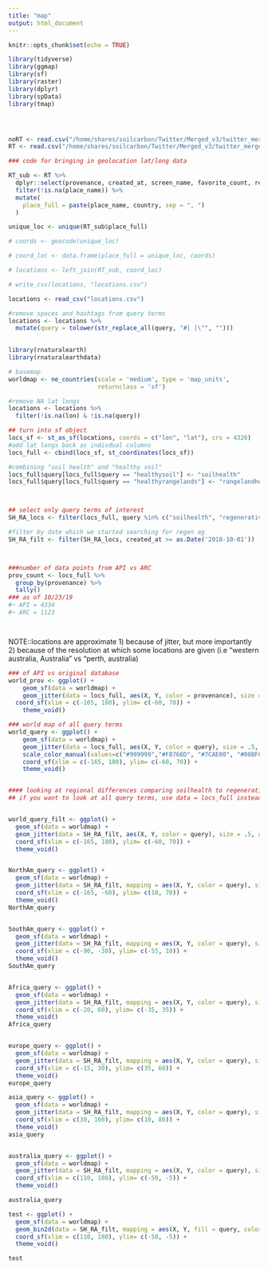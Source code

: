 ```yaml
---
title: "map"
output: html_document
---
```


```r
knitr::opts_chunk$set(echo = TRUE)
```

```r
library(tidyverse)
library(ggmap)
library(sf)
library(raster)
library(dplyr)
library(spData)
library(tmap)




noRT <- read.csv("/home/shares/soilcarbon/Twitter/Merged_v3/twitter_merged_noRT_v3.csv", stringsAsFactors = FALSE)
RT <- read.csv("/home/shares/soilcarbon/Twitter/Merged_v3/twitter_merged_v3.csv",stringsAsFactors = FALSE)
```



```r

### code for bringing in geolocation lat/long data

RT_sub <- RT %>% 
  dplyr::select(provenance, created_at, screen_name, favorite_count, retweet_count, query, place_name, country) %>% 
  filter(!is.na(place_name)) %>% 
  mutate(
    place_full = paste(place_name, country, sep = ", ")
  )

unique_loc <- unique(RT_sub$place_full)

# coords <- geocode(unique_loc)

# coord_loc <- data.frame(place_full = unique_loc, coords)

# locations <- left_join(RT_sub, coord_loc)

# write_csv(locations, "locations.csv")

locations <- read_csv("locations.csv")

#remove spaces and hashtags from query terms
locations <- locations %>% 
  mutate(query = tolower(str_replace_all(query, "#| |\"", "")))
  
```


```r
library(rnaturalearth)
library(rnaturalearthdata)

# basemap
worldmap <- ne_countries(scale = 'medium', type = 'map_units',
                         returnclass = 'sf')

#remove NA lat longs
locations <- locations %>% 
  filter(!is.na(lon) & !is.na(query))

## turn into sf object
locs_sf <- st_as_sf(locations, coords = c("lon", "lat"), crs = 4326)
#add lat longs back as indivdual columns
locs_full <- cbind(locs_sf, st_coordinates(locs_sf))

#combining "soil health" and "healthy soil"
locs_full$query[locs_full$query == "healthysoil"] <- "soilhealth"
locs_full$query[locs_full$query == "healthyrangelands"] <- "rangelandhealth"



## select only query terms of interest
SH_RA_locs <- filter(locs_full, query %in% c("soilhealth", "regenerativeagriculture"))

#filter by date which we started searching for regen ag
SH_RA_filt <- filter(SH_RA_locs, created_at >= as.Date('2018-10-01'))



###number of data points from API vs ARC
prov_count <- locs_full %>% 
  group_by(provenance) %>% 
  tally()
### as of 10/23/19
#~ API = 4334
#~ ARC = 1123




```



NOTE::locations are approximate 1) because of jitter, but more importantly 2) because of the resolution at which some locations are given (i.e "western australia, Australia" vs "perth, australia)


```r
### of API vs original database
world_prov <- ggplot() +
    geom_sf(data = worldmap) +
    geom_jitter(data = locs_full, aes(X, Y, color = provenance), size = .5, alpha = .5, width = 1, height = 1) +
  coord_sf(xlim = c(-165, 180), ylim= c(-60, 70)) +
    theme_void()
```


```r
### world map of all query terms
world_query <- ggplot() +
    geom_sf(data = worldmap) +
    geom_jitter(data = locs_full, aes(X, Y, color = query), size = .5, alpha = .5,  width = 1, height = 1) +
    scale_color_manual(values=c("#999999","#F8766D", "#7CAE00", "#00BFC4", "#E69F00")) +
    coord_sf(xlim = c(-165, 180), ylim= c(-60, 70)) +
    theme_void()


#### looking at regional differences comparing soilhealth to regenerative ag
## if you want to look at all query terms, use data = locs_full instead of SH_RA_filt


world_query_filt <- ggplot() +
  geom_sf(data = worldmap) +
  geom_jitter(data = SH_RA_filt, aes(X, Y, color = query), size = .5, alpha = .5,  width = 1, height = 1)+
  coord_sf(xlim = c(-165, 180), ylim= c(-60, 70)) +
  theme_void()


NorthAm_query <- ggplot() +
  geom_sf(data = worldmap) +
  geom_jitter(data = SH_RA_filt, mapping = aes(X, Y, color = query), size = .5, alpha = .5, width = 1, height = 1) +
  coord_sf(xlim = c(-165, -60), ylim= c(10, 70)) +
  theme_void()
NorthAm_query


SouthAm_query <- ggplot() +
  geom_sf(data = worldmap) +
  geom_jitter(data = SH_RA_filt, mapping = aes(X, Y, color = query), size = .5, alpha = .5, width = 1, height = 1) +
  coord_sf(xlim = c(-90, -30), ylim= c(-55, 10)) +
  theme_void()
SouthAm_query


Africa_query <- ggplot() +
  geom_sf(data = worldmap) +
  geom_jitter(data = SH_RA_filt, mapping = aes(X, Y, color = query), size = .5, alpha = .5, width = 1, height = 1) +
  coord_sf(xlim = c(-20, 60), ylim= c(-35, 35)) +
  theme_void()
Africa_query


europe_query <- ggplot() +
  geom_sf(data = worldmap) +
  geom_jitter(data = SH_RA_filt, mapping = aes(X, Y, color = query), size = .5, alpha = .5, width = 1, height = 1) +
  coord_sf(xlim = c(-15, 30), ylim= c(35, 60)) +
  theme_void()
europe_query

asia_query <- ggplot() +
  geom_sf(data = worldmap) +
  geom_jitter(data = SH_RA_filt, mapping = aes(X, Y, color = query), size = .5, alpha = .5, width = 1, height = 1) +
  coord_sf(xlim = c(30, 160), ylim= c(10, 80)) +
  theme_void()
asia_query


australia_query <- ggplot() +
  geom_sf(data = worldmap) +
  geom_jitter(data = SH_RA_filt, mapping = aes(X, Y, color = query), size = .5, alpha = .5, width = 1, height = 1) +
  coord_sf(xlim = c(110, 180), ylim= c(-50, -5)) +
  theme_void()

australia_query

test <- ggplot() +
  geom_sf(data = worldmap) +
  geom_bin2d(data = SH_RA_filt, mapping = aes(X, Y, fill = query, color = query), binwidth = c(2, 2)) +
  coord_sf(xlim = c(110, 180), ylim= c(-50, -5)) +
  theme_void()

test
```


